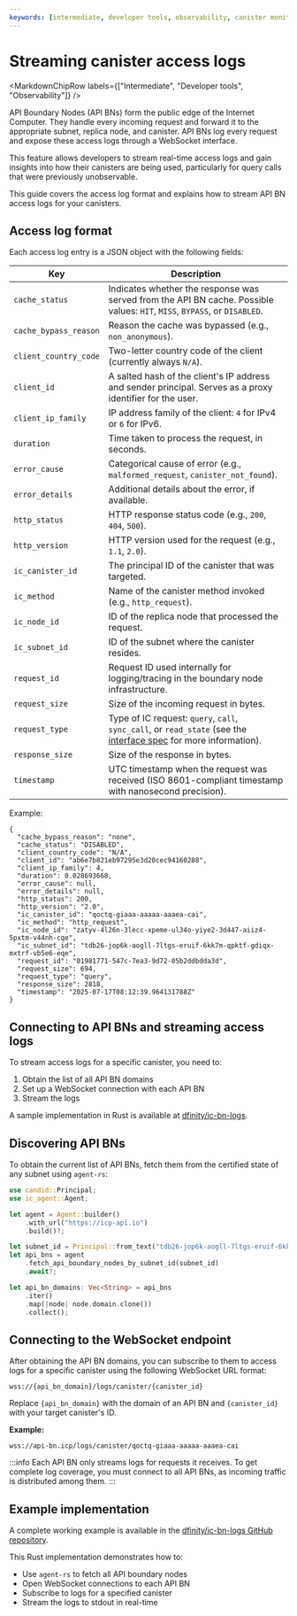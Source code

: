 ```yaml
---
keywords: [intermediate, developer tools, observability, canister monitoring, api boundary nodes, access logs, canister logs]
---
```



# Streaming canister access logs

<MarkdownChipRow labels={["Intermediate", "Developer tools", "Observability"]} />

API Boundary Nodes (API BNs) form the public edge of the Internet Computer. They handle every incoming request and forward it to the appropriate subnet, replica node, and canister. API BNs log every request and expose these access logs through a WebSocket interface.

This feature allows developers to stream real-time access logs and gain insights into how their canisters are being used, particularly for query calls that were previously unobservable.

This guide covers the access log format and explains how to stream API BN access logs for your canisters.

## Access log format

Each access log entry is a JSON object with the following fields:

| **Key**                | **Description**                                                                                       |
|------------------------|-------------------------------------------------------------------------------------------------------|
| `cache_status`         | Indicates whether the response was served from the API BN cache. Possible values: `HIT`, `MISS`, `BYPASS`, or `DISABLED`. |
| `cache_bypass_reason`  | Reason the cache was bypassed (e.g., `non_anonymous`).                                                |
| `client_country_code`  | Two-letter country code of the client (currently always `N/A`).                                       |
| `client_id`            | A salted hash of the client's IP address and sender principal. Serves as a proxy identifier for the user. |
| `client_ip_family`     | IP address family of the client: `4` for IPv4 or `6` for IPv6.                                        |
| `duration`             | Time taken to process the request, in seconds.                                                        |
| `error_cause`          | Categorical cause of error (e.g., `malformed_request`, `canister_not_found`).                         |
| `error_details`        | Additional details about the error, if available.                                                     |
| `http_status`          | HTTP response status code (e.g., `200`, `404`, `500`).                                                |
| `http_version`         | HTTP version used for the request (e.g., `1.1`, `2.0`).                                               |
| `ic_canister_id`       | The principal ID of the canister that was targeted.                                                   |
| `ic_method`            | Name of the canister method invoked (e.g., `http_request`).                                           |
| `ic_node_id`           | ID of the replica node that processed the request.                                                    |
| `ic_subnet_id`         | ID of the subnet where the canister resides.                                                          |
| `request_id`           | Request ID used internally for logging/tracing in the boundary node infrastructure.                   |
| `request_size`         | Size of the incoming request in bytes.                                                                |
| `request_type`         | Type of IC request: `query`, `call`, `sync_call`, or `read_state` (see the [interface spec](https://internetcomputer.org/docs/references/ic-interface-spec#http-interface) for more information).                                  |
| `response_size`        | Size of the response in bytes.                                                                        |
| `timestamp`            | UTC timestamp when the request was received (ISO 8601-compliant timestamp with nanosecond precision). |

Example:
```
{
  "cache_bypass_reason": "none",
  "cache_status": "DISABLED",
  "client_country_code": "N/A",
  "client_id": "ab6e7b821eb97295e3d20cec94160288",
  "client_ip_family": 4,
  "duration": 0.028693668,
  "error_cause": null,
  "error_details": null,
  "http_status": 200,
  "http_version": "2.0",
  "ic_canister_id": "qoctq-giaaa-aaaaa-aaaea-cai",
  "ic_method": "http_request",
  "ic_node_id": "zatyv-4l26n-3lecc-xpeme-ul34o-yiye2-3d447-aiiz4-5pxtm-v44nh-cqe",
  "ic_subnet_id": "tdb26-jop6k-aogll-7ltgs-eruif-6kk7m-qpktf-gdiqx-mxtrf-vb5e6-eqe",
  "request_id": "01981771-547c-7ea3-9d72-05b2ddbdda3d",
  "request_size": 694,
  "request_type": "query",
  "response_size": 2818,
  "timestamp": "2025-07-17T08:12:39.964131788Z"
}
```

## Connecting to API BNs and streaming access logs

To stream access logs for a specific canister, you need to:

1. Obtain the list of all API BN domains
2. Set up a WebSocket connection with each API BN
3. Stream the logs

A sample implementation in Rust is available at [dfinity/ic-bn-logs](https://github.com/dfinity/ic-bn-logs).

## Discovering API BNs

To obtain the current list of API BNs, fetch them from the certified state of any subnet using `agent-rs`:

```rust
use candid::Principal;
use ic_agent::Agent;

let agent = Agent::builder()
    .with_url("https://icp-api.io")
    .build()?;

let subnet_id = Principal::from_text("tdb26-jop6k-aogll-7ltgs-eruif-6kk7m-qpktf-gdiqx-mxtrf-vb5e6-eqe")?;
let api_bns = agent
    .fetch_api_boundary_nodes_by_subnet_id(subnet_id)
    .await?;

let api_bn_domains: Vec<String> = api_bns
    .iter()
    .map(|node| node.domain.clone())
    .collect();
```

## Connecting to the WebSocket endpoint

After obtaining the API BN domains, you can subscribe to them to access logs for a specific canister using the following WebSocket URL format:

```
wss://{api_bn_domain}/logs/canister/{canister_id}
```

Replace `{api_bn_domain}` with the domain of an API BN and `{canister_id}` with your target canister's ID.

**Example:**
```
wss://api-bn.icp/logs/canister/qoctq-giaaa-aaaaa-aaaea-cai
```


:::info
Each API BN only streams logs for requests it receives. To get complete log coverage, you must connect to all API BNs, as incoming traffic is distributed among them.
:::

## Example implementation

A complete working example is available in the [dfinity/ic-bn-logs GitHub repository](https://github.com/dfinity/ic-bn-logs).

This Rust implementation demonstrates how to:
* Use `agent-rs` to fetch all API boundary nodes
* Open WebSocket connections to each API BN
* Subscribe to logs for a specified canister
* Stream the logs to stdout in real-time
